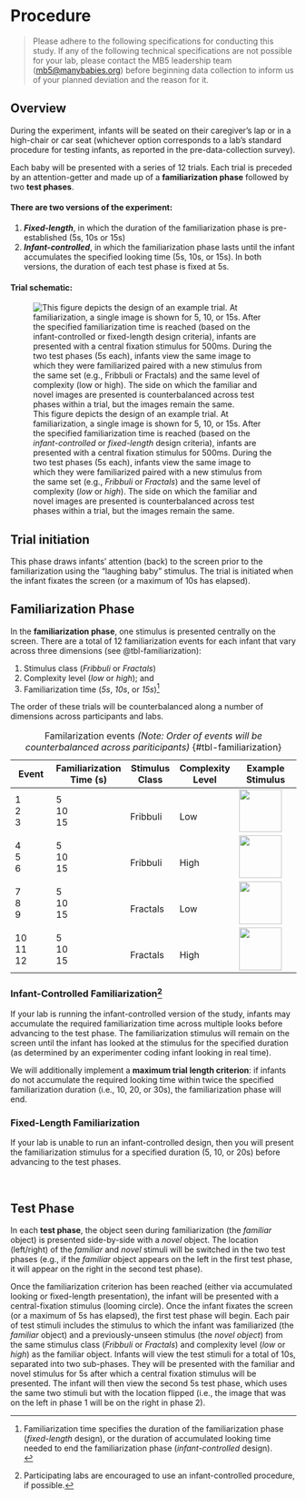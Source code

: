 # Procedure {#procedure}

> Please adhere to the following specifications for conducting this study. If any of the following technical specifications are not possible for your lab, please contact the MB5 leadership team ([mb5\@manybabies.org](mailto:mb5@manybabies.org)) before beginning data collection to inform us of your planned deviation and the reason for it.

## Overview

During the experiment, infants will be seated on their caregiver’s lap or in a high-chair or car seat (whichever option corresponds to a lab's standard procedure for testing infants, as reported in the pre-data-collection survey). 

Each baby will be presented with a series of 12 trials. Each trial is preceded by an attention-getter and made up of a **familiarization phase** followed by two **test phases**. 

#### There are two versions of the experiment:

1. ***Fixed-length***, in which the duration of the familiarization phase is pre-established (5s, 10s or 15s)
2. ***Infant-controlled***, in which the familiarization phase lasts until the infant accumulates the specified looking time (5s, 10s, or 15s). In both versions, the duration of each test phase is fixed at 5s. 

#### Trial schematic:

![This figure depicts the design of an example trial. At familiarization, a single image is shown for 5, 10, or 15s. After the specified familiarization time is reached (based on the *infant-controlled* or *fixed-length* design criteria), infants are presented with a central fixation stimulus for 500ms. During the two test phases (5s each), infants view the same image to which they were familiarized paired with a new stimulus from the same set (e.g., *Fribbuli* or *Fractals*) and the same level of complexity (*low* or *high*). The side on which the familiar and novel images are presented is counterbalanced across test phases within a trial, but the images remain the same.](images/mb5-trial-overview.png){#fig-trial}

## Trial initiation

This phase draws infants’ attention (back) to the screen prior to the familiarization using the “laughing baby” stimulus. The trial is initiated when the infant fixates the screen (or a maximum of 10s has elapsed).

## Familiarization Phase

In the **familiarization phase**, one stimulus is presented centrally on the screen. There are a total of 12 familiarization events for each infant that vary across three dimensions (see @tbl-familiarization):

1.  Stimulus class (*Fribbuli* or *Fractals*)
2.  Complexity level (*low* or *high*); and
3.  Familiarization time (*5s*, *10s*, or *15s*)[^procedure-1]

The order of these trials will be counterbalanced along a number of dimensions across participants and labs.

[^procedure-1]: Familiarization time specifies the duration of the familiarization phase (*fixed-length* design), or the duration of accumulated looking time needed to end the familiarization phase (*infant-controlled* design).
<br>

| Event | Familiarization Time (s) | Stimulus Class | Complexity Level | Example Stimulus |
|-------------|-------------|-------------|-------------|--------------------|
| 1 <br> 2 <br> 3 | 5 <br> 10 <br> 15 | <br> Fribbuli | <br> Low | <img src="images/fribbuli-low.png" height="75"/></img> |
| 4 <br> 5 <br> 6 | 5 <br> 10 <br> 15 | <br> Fribbuli | <br> High | <img src="images/fribbuli-high.png" height="75"/></img> |
| 7 <br> 8 <br> 9 | 5 <br> 10 <br> 15 | <br> Fractals | <br> Low | <img src="images/fractal-low.png" height="75"/></img> |
| 10 <br> 11 <br> 12 | 5 <br> 10 <br> 15 | <br> Fractals | <br> High | <img src="images/fractal-high.png" height="75"/></img> |

: Familarization events *(Note: Order of events will be counterbalanced across pariticipants)* {#tbl-familiarization}


### Infant-Controlled Familiarization[^procedure-2]

[^procedure-2]: Participating labs are encouraged to use an infant-controlled procedure, if possible.

If your lab is running the infant-controlled version of the study, infants may accumulate the required familiarization time across multiple looks before advancing to the test phase. The familiarization stimulus will remain on the screen until the infant has looked at the stimulus for the specified duration  (as determined by an experimenter coding infant looking in real time).

We will additionally implement a **maximum trial length criterion**: if infants do not accumulate the required looking time within twice the specified familiarization duration (i.e., 10, 20, or 30s), the familiarization phase will end. 

### Fixed-Length Familiarization

If your lab is unable to run an infant-controlled design, then you will present the familiarization stimulus for a specified duration (5, 10, or 20s) before advancing to the test phases.

<br>

## Test Phase

In each **test phase**, the object seen during familiarization (the *familiar* object) is presented side-by-side with a *novel* object. The location (left/right) of the *familiar* and *novel* stimuli will be switched in the two test phases (e.g., if the *familiar* object appears on the left in the first test phase, it will appear on the right in the second test phase).

Once the familiarization criterion has been reached (either via accumulated looking or fixed-length presentation), the infant will be presented with a central-fixation stimulus (looming circle). Once the infant fixates the screen (or a maximum of 5s has elapsed), the first test phase will begin. Each pair of test stimuli includes the stimulus to which the infant was familiarized (the *familiar* object) and a previously-unseen stimulus (the *novel object*) from the same stimulus class (*Fribbuli* or *Fractals*) and complexity level (*low* or *high*) as the familiar object. Infants will view the test stimuli for a total of 10s, separated into two sub-phases. They will be presented with the familiar and novel stimulus for 5s after which a central fixation stimulus will be presented. The infant will then view the second 5s test phase, which uses the same two stimuli but with the location flipped (i.e., the image that was on the left in phase 1 will be on the right in phase 2).
